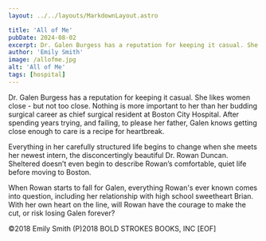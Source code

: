 ```yaml
--- 
layout: ../../layouts/MarkdownLayout.astro

title: 'All of Me'
pubDate: 2024-08-02
excerpt: Dr. Galen Burgess has a reputation for keeping it casual. She likes women close - but not too close. Nothing is more important to her than her budding surgical career as chief surgical resident at Boston City Hospital....
author: 'Emily Smith'
image: /allofme.jpg
alt: 'All of Me'
tags: [hospital]
---
```



Dr. Galen Burgess has a reputation for keeping it casual. She likes women close - but not too close. Nothing is more important to her than her budding surgical career as chief surgical resident at Boston City Hospital. After spending years trying, and failing, to please her father, Galen knows getting close enough to care is a recipe for heartbreak.

Everything in her carefully structured life begins to change when she meets her newest intern, the disconcertingly beautiful Dr. Rowan Duncan. Sheltered doesn’t even begin to describe Rowan’s comfortable, quiet life before moving to Boston.

When Rowan starts to fall for Galen, everything Rowan's ever known comes into question, including her relationship with high school sweetheart Brian. With her own heart on the line, will Rowan have the courage to make the cut, or risk losing Galen forever?

©2018 Emily Smith (P)2018 BOLD STROKES BOOKS, INC [EOF]
